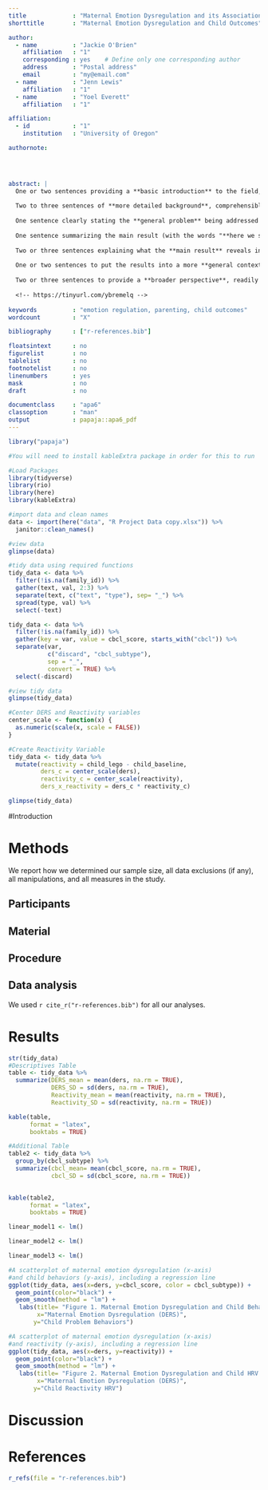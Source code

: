 ```yaml
---
title             : "Maternal Emotion Dysregulation and its Association with Child Internalizing and     Externalizing Behaviors and Heart Rate Variability"
shorttitle        : "Maternal Emotion Dysregulation and Child Outcomes"

author: 
  - name          : "Jackie O'Brien"
    affiliation   : "1"
    corresponding : yes    # Define only one corresponding author
    address       : "Postal address"
    email         : "my@email.com"
  - name          : "Jenn Lewis"
    affiliation   : "1"
  - name          : "Yoel Everett"
    affiliation   : "1"

affiliation:
  - id            : "1"
    institution   : "University of Oregon"

authornote: 
  



abstract: |
  One or two sentences providing a **basic introduction** to the field,  comprehensible to a scientist in any discipline.
  
  Two to three sentences of **more detailed background**, comprehensible  to scientists in related disciplines.
  
  One sentence clearly stating the **general problem** being addressed by  this particular study.
  
  One sentence summarizing the main result (with the words "**here we show**" or their equivalent).
  
  Two or three sentences explaining what the **main result** reveals in direct comparison to what was thought to be the case previously, or how the  main result adds to previous knowledge.
  
  One or two sentences to put the results into a more **general context**.
  
  Two or three sentences to provide a **broader perspective**, readily comprehensible to a scientist in any discipline.
  
  <!-- https://tinyurl.com/ybremelq -->
  
keywords          : "emotion regulation, parenting, child outcomes"
wordcount         : "X"

bibliography      : ["r-references.bib"]

floatsintext      : no
figurelist        : no
tablelist         : no
footnotelist      : no
linenumbers       : yes
mask              : no
draft             : no

documentclass     : "apa6"
classoption       : "man"
output            : papaja::apa6_pdf
---
```


```r
library("papaja")

#You will need to install kableExtra package in order for this to run

#Load Packages
library(tidyverse)
library(rio)
library(here)
library(kableExtra)

#import data and clean names
data <- import(here("data", "R Project Data copy.xlsx")) %>%
  janitor::clean_names()

#view data
glimpse(data)

```

```r
#tidy data using required functions
tidy_data <- data %>%
  filter(!is.na(family_id)) %>%
  gather(text, val, 2:3) %>%
  separate(text, c("text", "type"), sep= "_") %>%
  spread(type, val) %>%
  select(-text)

tidy_data <- data %>%
  filter(!is.na(family_id)) %>%
  gather(key = var, value = cbcl_score, starts_with("cbcl")) %>% 
  separate(var, 
           c("discard", "cbcl_subtype"), 
           sep = "_",
           convert = TRUE) %>%
  select(-discard) 

#view tidy data
glimpse(tidy_data)

#Center DERS and Reactivity variables
center_scale <- function(x) {
  as.numeric(scale(x, scale = FALSE))
}

#Create Reactivity Variable
tidy_data <- tidy_data %>% 
  mutate(reactivity = child_lego - child_baseline, 
         ders_c = center_scale(ders), 
         reactivity_c = center_scale(reactivity), 
         ders_x_reactivity = ders_c * reactivity_c)

glimpse(tidy_data)
```

#Introduction

# Methods
We report how we determined our sample size, all data exclusions (if any), all manipulations, and all measures in the study. <!-- 21-word solution (Simmons, Nelson & Simonsohn, 2012; retrieved from http://ssrn.com/abstract=2160588) -->

## Participants

## Material

## Procedure

## Data analysis
We used `r cite_r("r-references.bib")` for all our analyses.

# Results

```r
str(tidy_data)
#Descriptives Table
table <- tidy_data %>%
  summarize(DERS_mean = mean(ders, na.rm = TRUE), 
            DERS_SD = sd(ders, na.rm = TRUE), 
            Reactivity_mean = mean(reactivity, na.rm = TRUE), 
            Reactivity_SD = sd(reactivity, na.rm = TRUE))

kable(table, 
      format = "latex",
      booktabs = TRUE)

#Additional Table
table2 <- tidy_data %>%
  group_by(cbcl_subtype) %>%
  summarize(cbcl_mean= mean(cbcl_score, na.rm = TRUE), 
            cbcl_SD = sd(cbcl_score, na.rm = TRUE))
  

kable(table2, 
      format = "latex",
      booktabs = TRUE)

```

```r
linear_model1 <- lm()

linear_model2 <- lm()

linear_model3 <- lm()

```

```r
#A scatterplot of maternal emotion dysregulation (x-axis)
#and child behaviors (y-axis), including a regression line 
ggplot(tidy_data, aes(x=ders, y=cbcl_score, color = cbcl_subtype)) +
  geom_point(color="black") +
  geom_smooth(method = "lm") +
   labs(title= "Figure 1. Maternal Emotion Dysregulation and Child Behaviors", 
        x="Maternal Emotion Dysregulation (DERS)",
       y="Child Problem Behaviors")

#A scatterplot of maternal emotion dysregulation (x-axis)
#and reactivity (y-axis), including a regression line 
ggplot(tidy_data, aes(x=ders, y=reactivity)) +
  geom_point(color="black") +
  geom_smooth(method = "lm") +
   labs(title= "Figure 2. Maternal Emotion Dysregulation and Child HRV Reactivity",
        x="Maternal Emotion Dysregulation (DERS)",
       y="Child Reactivity HRV")
```



# Discussion


\newpage

# References
```r
r_refs(file = "r-references.bib")
```

\begingroup
\setlength{\parindent}{-0.5in}
\setlength{\leftskip}{0.5in}

<div id = "refs"></div>
\endgroup
